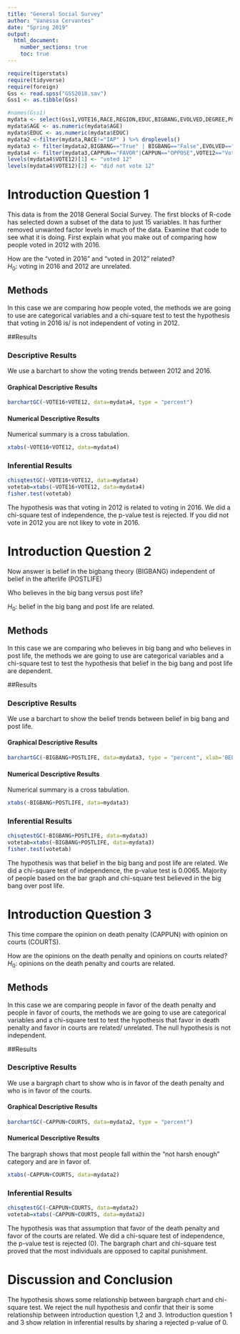 ```yaml
---
title: "General Social Survey"
author: "Vanessa Cervantes"
date: "Spring 2019"
output: 
  html_document:
    number_sections: true
    toc: true
---
```



```r
require(tigerstats)
require(tidyverse)
require(foreign)
Gss <- read.spss("GSS2018.sav")
Gss1 <- as.tibble(Gss)
```

```r
#names(Gss1)
mydata <- select(Gss1,VOTE16,RACE,REGION,EDUC,BIGBANG,EVOLVED,DEGREE,POSTLIFE,AGE,OWNGUN,CAPPUN,COURTS,POLVIEWS,VOTE12,GOD)
mydata$AGE <- as.numeric(mydata$AGE)
mydata$EDUC <- as.numeric(mydata$EDUC)
mydata2 <-filter(mydata,RACE!="IAP" ) %>% droplevels()
mydata3 <- filter(mydata2,BIGBANG=="True" | BIGBANG=="False",EVOLVED=="True"|EVOLVED=="False",POSTLIFE=="YES"|POSTLIFE=="NO",OWNGUN=="YES"|OWNGUN=="NO",COURTS=="TOO HARSH"|COURTS=="NOT HARSH ENOUGH"|COURTS=="ABOUT RIGHT") %>% droplevels()
mydata4 <- filter(mydata3,CAPPUN=="FAVOR"|CAPPUN=="OPPOSE",VOTE12=="Voted"|VOTE12=="Did not vote",VOTE16=="Voted"|VOTE16=="Did not vote") %>% droplevels()
levels(mydata4$VOTE12)[1] <- "voted 12"
levels(mydata4$VOTE12)[2] <- "did not vote 12"

```

# Introduction Question 1

<!--In this section you explain what you are trying to show.  Where did the data come from?  What is the research or other question you are trying to answer?!-->

This data is from the 2018 General Social Survey. The first blocks of R-code has selected down a subset of the data to just 15 variables. It has further removed unwanted factor levels in much of the data. Examine that code to see what it is doing. First explain what you make out of comparing how people voted in 2012 with 2016.

How are the "voted in 2016" and "voted in 2012" related?  
$H_0:$ voting in 2016 and 2012 are unrelated.  


## Methods

<!--Decide on your methods:  use "variable analysis" or other appropriate descriptors.  Make sure to choose at least one graphical method and at least one numerical method.!-->

In this case we are comparing how people voted, the methods we are going to use are categorical variables and a chi-square test to test the hypothesis that voting in 2016 is/ is not independent of voting in 2012.  


##Results

<!--Divide this section into two sub-sections:  One for your descriptive  results and one for your inferential results.!-->

### Descriptive Results

We use a barchart to show the voting trends between 2012 and 2016.  


#### Graphical Descriptive Results

<!--Graphical results here.  Make sure to show your code.  Provide appropriate labels for axes, giving units if possible, and provide a good title for the graph, too.  Use the graphical results to describe the patterns if any that exist in the data as focused toward the research question!-->

```r
barchartGC(~VOTE16+VOTE12, data=mydata4, type = "percent")
```

#### Numerical Descriptive Results

<!--Numerical results go here. Use the numerical results to describe the patterns if any that exist in the data as focused toward the research question!-->

Numerical summary is a cross tabulation.

```r
xtabs(~VOTE16+VOTE12, data=mydata4)
```

### Inferential Results

<!--State hypothesis clearly.  Make sure your discussion of the inferential test covers all the aspects that the test output produces, such as test statistic, p-value etc.  Make a decision about the null hypothesis, explain the assumptions on which the selected test/procedure was based, and why the chosen procedure satisfys the assumptions and is appropriate to answer the research question!-->

```r
chisqtestGC(~VOTE16+VOTE12, data=mydata4)
votetab=xtabs(~VOTE16+VOTE12, data=mydata4)
fisher.test(votetab)
```

The hypothesis was that voting in  2012 is related to voting in 2016. We did a chi-square test of independence, the p-value test is rejected. If you did not vote in 2012 you are not likey to vote in 2016. 

# Introduction Question 2

<!--In this section you explain what you are trying to show.  Where did the data come from?  What is the research or other question you are trying to answer?!-->

Now answer is belief in the bigbang theory (BIGBANG) independent of belief in the afterlife (POSTLIFE)

Who believes in the big bang versus post life?  
  
$H_0:$ belief in the big bang and post life are related.   

## Methods

<!--Decide on your methods:  use "variable analysis" or other appropriate descriptors.  Make sure to choose at least one graphical method and at least one numerical method.!-->

In this case we are comparing who believes in big bang and who believes in post life, the methods we are going to use are categorical variables and a chi-square test to test the hypothesis that belief in the big bang and post life are dependent. 

##Results

<!--Divide this section into two sub-sections:  One for your descriptive  results and one for your inferential results.!-->

### Descriptive Results

We use a barchart to show the belief trends between belief in big bang and post life.

#### Graphical Descriptive Results

<!--Graphical results here.  Make sure to show your code.  Provide appropriate labels for axes, giving units if possible, and provide a good title for the graph, too.  Use the graphical results to describe the patterns if any that exist in the data as focused toward the research question!-->

```r
barchartGC(~BIGBANG+POSTLIFE, data=mydata3, type = "percent", xlab='BELIEVE IN POSTLIFE',main='BELIEVE IN BIGBANG') 
```


#### Numerical Descriptive Results

<!--Numerical results go here. Use the numerical results to describe the patterns if any that exist in the data as focused toward the research question!-->

Numerical summary is a cross tabulation.

```r
xtabs(~BIGBANG+POSTLIFE, data=mydata3)
```


### Inferential Results

<!--State hypothesis clearly.  Make sure your discussion of the inferential test covers all the aspects that the test output produces, such as test statistic, p-value etc.  Make a decision about the null hypothesis, explain the assumptions on which the selected test/procedure was based, and why the chosen procedure satisfys the assumptions and is appropriate to answer the research question!-->



```r
chisqtestGC(~BIGBANG+POSTLIFE, data=mydata3)
votetab=xtabs(~BIGBANG+POSTLIFE, data=mydata3)
fisher.test(votetab)
```

The hypothesis was that belief in the big bang and post life are related. We did a chi-square test of independence, the p-value test is 0.0065. Majority of people based on the bar graph and chi-square test believed in the big bang over post life.  

# Introduction Question 3

<!--In this section you explain what you are trying to show.  Where did the data come from?  What is the research or other question you are trying to answer?!-->

This time compare the opinion on death penalty (CAPPUN) with opinion on courts (COURTS).

How are the opinions on the death penalty and opinions on courts related?  
$H_0:$ opinions on the death penalty and courts are related.  

## Methods

<!--Decide on your methods:  use "variable analysis" or other appropriate descriptors.  Make sure to choose at least one graphical method and at least one numerical method.!-->

In this case we are comparing people in  favor of the death penalty and people in favor of courts, the methods we are going to use are categorical variables and a chi-square test to test the hypothesis that favor in death penalty and favor in courts are related/ unrelated. The null hypothesis is not independent.

##Results

<!--Divide this section into two sub-sections:  One for your descriptive  results and one for your inferential results.!-->

### Descriptive Results

We use a bargraph chart to show who is in favor of the death penalty and who is in favor of the courts.

#### Graphical Descriptive Results

<!--Graphical results here.  Make sure to show your code.  Provide appropriate labels for axes, giving units if possible, and provide a good title for the graph, too.  Use the graphical results to describe the patterns if any that exist in the data as focused toward the research question!-->

```r
barchartGC(~CAPPUN+COURTS, data=mydata2, type = "percent")
```


#### Numerical Descriptive Results

<!--Numerical results go here. Use the numerical results to describe the patterns if any that exist in the data as focused toward the research question!-->

The bargraph shows that most people fall within the "not harsh enough" category and are in favor of.
```r
xtabs(~CAPPUN+COURTS, data=mydata2)
```


### Inferential Results

<!--State hypothesis clearly.  Make sure your discussion of the inferential test covers all the aspects that the test output produces, such as test statistic, p-value etc.  Make a decision about the null hypothesis, explain the assumptions on which the selected test/procedure was based, and why the chosen procedure satisfys the assumptions and is appropriate to answer the research question!-->

```r
chisqtestGC(~CAPPUN+COURTS, data=mydata2)
votetab=xtabs(~CAPPUN+COURTS, data=mydata2)
```

The hypothesis was that assumption that favor of the death penalty and favor of the courts are related. We did a chi-square test of independence, the p-value test is rejected (0). The bargraph chart and chi-square test proved that the most individuals are opposed to capital punishment.  

# Discussion and Conclusion

<!--Discussion and conclusion here.  If you found a relationship be sure to consider whether the relationship occurs because one of the variables causes the other, or whether they perhaps are related for some other reason.  Watch the chapter 6 videos from the GeorgeTown videos collection.!-->

The hypothesis shows some relationship between bargraph chart and chi-square test. We reject the null hypothesis and confir that their is some relationship between introduction question 1,2 and 3. Introduction question 1 and 3 show relation in inferential results by sharing a rejected p-value of 0.  

